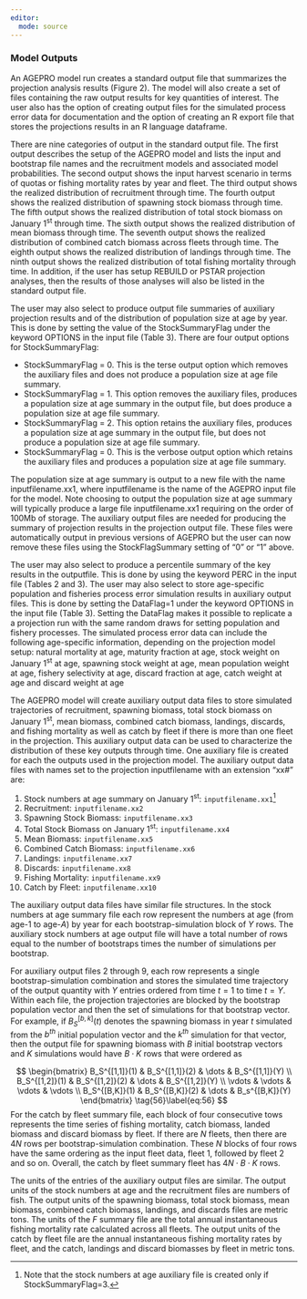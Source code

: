 ```yaml
---
editor: 
  mode: source
---
```


### Model Outputs {.unnumbered}

An AGEPRO model run creates a standard output file that summarizes the projection analysis results (Figure 2). The model will also create a set of files containing the raw output results for key quantities of interest. The user also has the option of creating output files for the simulated process error data for documentation and the option of creating an R export file that stores the projections results in an R language dataframe.

There are nine categories of output in the standard output file. The first output describes the setup of the AGEPRO model and lists the input and bootstrap file names and the recruitment models and associated model probabilities. The second output shows the input harvest scenario in terms of quotas or fishing mortality rates by year and fleet. The third output shows the realized distribution of recruitment through time. The fourth output shows the realized distribution of spawning stock biomass through time. The fifth output shows the realized distribution of total stock biomass on January 1^st^ through time. The sixth output shows the realized distribution of mean biomass through time. The seventh output shows the realized distribution of combined catch biomass across fleets through time. The eighth output shows the realized distribution of landings through time. The ninth output shows the realized distribution of total fishing mortality through time. In addition, if the user has setup REBUILD or PSTAR projection analyses, then the results of those analyses will also be listed in the standard output file.

The user may also select to produce output file summaries of auxiliary projection results and of the distribution of population size at age by year. This is done by setting the value of the StockSummaryFlag under the keyword OPTIONS in the input file (Table 3). There are four output options for StockSummaryFlag:

- StockSummaryFlag = 0. This is the terse output option which removes the auxiliary files and does not produce a population size at age file summary.
- StockSummaryFlag = 1. This option removes the auxiliary files, produces a population size at age summary in the output file, but does produce a    population size at age file summary.
- StockSummaryFlag = 2. This option retains the auxiliary files, produces a population size at age summary in the output file, but does not produce a population size at age file summary.
- StockSummaryFlag = 0. This is the verbose output option which retains the auxiliary files and produces a population size at age file summary.

The population size at age summary is output to a new file with the name inputfilename.xx1, where inputfilename is the name of the AGEPRO input file for the model. Note choosing to output the population size at age summary will typically produce a large file inputfilename.xx1 requiring on the order of 100Mb of storage. The auxiliary output files are needed for producing the summary of projection results in the projection output file. These files were automatically output in previous versions of AGEPRO but the user can now remove these files using the StockFlagSummary setting of “0” or “1” above.

The user may also select to produce a percentile summary of the key results in the outputfile. This is done by using the keyword PERC in the input file (Tables 2 and 3). The user may also select to store age-specific population and fisheries process error simulation results in auxiliary output files. This is done by setting the DataFlag=1 under the keyword OPTIONS in the input file (Table 3). Setting the DataFlag makes it possible to replicate a a projection run with the same random draws for setting population and fishery processes. The simulated process error data can include the following age-specific information, depending on the projection model setup: natural mortality at age, maturity fraction at age, stock weight on January 1^st^ at age, spawning stock weight at age, mean population weight at age, fishery selectivity at age, discard fraction at age, catch weight at age and discard weight at age

The AGEPRO model will create auxiliary output data files to store simulated trajectories of recruitment, spawning biomass, total stock biomass on January 1^st^, mean biomass, combined catch biomass, landings, discards, and fishing mortality as well as catch by fleet if there is more than one fleet in the projection. This auxiliary output data can be used to characterize the distribution of these key outputs through time. One auxiliary file is created for each the outputs used in the projection model. The auxiliary output data files with names set to the projection inputfilename with an extension “xx#” are:

1. Stock numbers at age summary on January 1^st^: `inputfilename.xx1`[^1]
2. Recruitment: `inputfilename.xx2`
3. Spawning Stock Biomass: `inputfilename.xx3`
4. Total Stock Biomass on January 1^st^: `inputfilename.xx4`
5. Mean Biomass: `inputfilename.xx5`
6. Combined Catch Biomass: `inputfilename.xx6`
7. Landings: `inputfilename.xx7`
8. Discards: `inputfilename.xx8`
9. Fishing Mortality: `inputfilename.xx9`
10. Catch by Fleet: `inputfilename.xx10`

The auxiliary output data files have similar file structures. In the stock numbers at age summary file each row represent the numbers at age (from age-1 to age-$A$) by year for each bootstrap-simulation block of $Y$ rows. The auxiliary stock numbers at age output file will have a total number of rows equal to the number of bootstraps times the number of simulations per bootstrap.

For auxiliary output files 2 through 9, each row represents a single bootstrap-simulation combination and stores the simulated time trajectory of the output quantity with $Y$ entries ordered from time $t=1$ to time $t=Y$. Within each file, the projection trajectories are blocked by the bootstrap population vector and then the set of simulations for that bootstrap vector. For example, if $B_S^{[b,k]}(t)$ denotes the spawning biomass in year $t$ simulated from the $b^{th}$ initial population vector and the $k^{th}$ simulation for that vector, then the output file for spawning biomass with $B$ initial bootstrap vectors and $K$ simulations would have $B \cdot K$ rows that were ordered as

$$
\begin{bmatrix}
B_S^{[1,1]}(1) & B_S^{[1,1]}(2) & \dots & B_S^{[1,1]}(Y) \\
B_S^{[1,2]}(1) & B_S^{[1,2]}(2) & \dots & B_S^{[1,2]}(Y) \\
\vdots & \vdots & \vdots & \vdots \\
B_S^{[B,K]}(1) & B_S^{[B,K]}(2) & \dots & B_s^{[B,K]}(Y)
\end{bmatrix}
\tag{56}\label{eq:56}
$$
For the catch by fleet summary file, each block of four consecutive tows represents the time series of fishing mortality, catch biomass, landed biomass and discard biomass by fleet. If there are $N$ fleets, then there are $4N$ rows per bootstrap-simulation combination. These $N$ blocks of four rows have the same ordering as the input fleet data, fleet 1, followed by fleet 2 and so on. Overall, the catch by fleet summary fleet has $4N \cdot B \cdot K$ rows.

The units of the entries of the auxiliary output files are similar. The output units of the stock numbers at age and the recruitment files are numbers of fish. The output units of the spawning biomass, total stock biomass, mean biomass, combined catch biomass, landings, and discards files are metric tons. The units of the $F$ summary file are the total annual instantaneous fishing mortality rate calculated across all fleets. The output units of the catch by fleet file are the annual instantaneous fishing mortality rates by fleet, and the catch, landings and discard biomasses by fleet in metric tons.

[^1]: Note that the stock numbers at age auxiliary file is created only if StockSummaryFlag=3.
